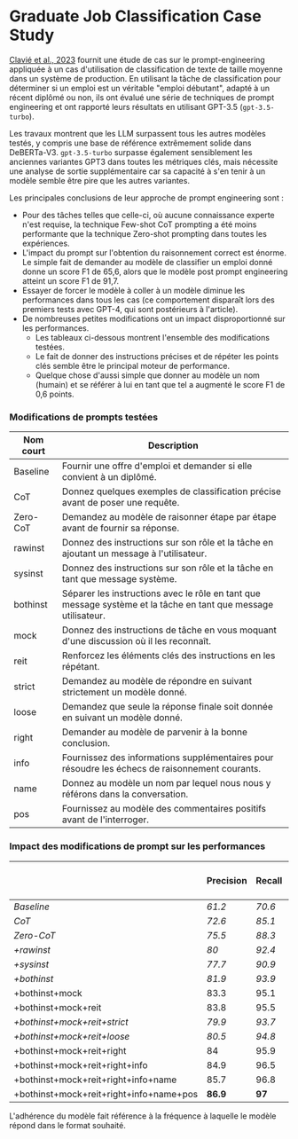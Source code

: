 # Graduate Job Classification Case Study

[Clavié et al., 2023](https://arxiv.org/abs/2303.07142) fournit une étude de cas sur le prompt-engineering appliquée à un cas d'utilisation de classification de texte de taille moyenne dans un système de production. En utilisant la tâche de classification pour déterminer si un emploi est un véritable "emploi débutant", adapté à un récent diplômé ou non, ils ont évalué une série de techniques de prompt engineering et ont rapporté leurs résultats en utilisant GPT-3.5 (`gpt-3.5-turbo`).

Les travaux montrent que les LLM surpassent tous les autres modèles testés, y compris une base de référence extrêmement solide dans DeBERTa-V3. `gpt-3.5-turbo` surpasse également sensiblement les anciennes variantes GPT3 dans toutes les métriques clés, mais nécessite une analyse de sortie supplémentaire car sa capacité à s'en tenir à un modèle semble être pire que les autres variantes.

Les principales conclusions de leur approche de prompt engineering sont :

- Pour des tâches telles que celle-ci, où aucune connaissance experte n'est requise, la technique Few-shot CoT prompting a été moins performante que la technique Zero-shot prompting dans toutes les expériences.
- L'impact du prompt sur l'obtention du raisonnement correct est énorme. Le simple fait de demander au modèle de classifier un emploi donné donne un score F1 de 65,6, alors que le modèle post prompt engineering atteint un score F1 de 91,7.
- Essayer de forcer le modèle à coller à un modèle diminue les performances dans tous les cas (ce comportement disparaît lors des premiers tests avec GPT-4, qui sont postérieurs à l'article).
- De nombreuses petites modifications ont un impact disproportionné sur les performances.
  - Les tableaux ci-dessous montrent l'ensemble des modifications testées.
  - Le fait de donner des instructions précises et de répéter les points clés semble être le principal moteur de performance.
  - Quelque chose d'aussi simple que donner au modèle un nom (humain) et se référer à lui en tant que tel a augmenté le score F1 de 0,6 points.

### Modifications de prompts testées

| Nom court  | Description                                                                                                    |
|------------|----------------------------------------------------------------------------------------------------------------|
| Baseline   | Fournir une offre d'emploi et demander si elle convient à un diplômé.                                          |
| CoT        | Donnez quelques exemples de classification précise avant de poser une requête.                                 |
| Zero-CoT   | Demandez au modèle de raisonner étape par étape avant de fournir sa réponse.                                   |
| rawinst    | Donnez des instructions sur son rôle et la tâche en ajoutant un message à l'utilisateur.                       |
| sysinst    | Donnez des instructions sur son rôle et la tâche en tant que message système.                                  |
| bothinst   | Séparer les instructions avec le rôle en tant que message système et la tâche en tant que message utilisateur. |
| mock       | Donnez des instructions de tâche en vous moquant d'une discussion où il les reconnaît.                         |
| reit       | Renforcez les éléments clés des instructions en les répétant.                                                  |
| strict     | Demandez au modèle de répondre en suivant strictement un modèle donné.                                         |
| loose      | Demandez que seule la réponse finale soit donnée en suivant un modèle donné.                                   |
| right      | Demander au modèle de parvenir à la bonne conclusion.                                                          |
| info       | Fournissez des informations supplémentaires pour résoudre les échecs de raisonnement courants.                 |
| name       | Donnez au modèle un nom par lequel nous nous y référons dans la conversation.                                  |
| pos        | Fournissez au modèle des commentaires positifs avant de l'interroger.                                          |


### Impact des modifications de prompt sur les performances

|                                        | Precision     | Recall        | F1            | Adhérence aux modèles  |
|----------------------------------------|---------------|---------------|---------------|------------------------|
| _Baseline_                             | _61.2_        | _70.6_        | _65.6_        | _79%_                  |
| _CoT_                                  | _72.6_        | _85.1_        | _78.4_        | _87%_                  |
| _Zero-CoT_                             | _75.5_        | _88.3_        | _81.4_        | _65%_                  |
| _+rawinst_                             | _80_          | _92.4_        | _85.8_        | _68%_                  |
| _+sysinst_                             | _77.7_        | _90.9_        | _83.8_        | _69%_                  |
| _+bothinst_                            | _81.9_        | _93.9_        | _87.5_        | _71%_                  |
| +bothinst+mock                         | 83.3          | 95.1          | 88.8          | 74%                    |
| +bothinst+mock+reit                    | 83.8          | 95.5          | 89.3          | 75%                    |
| _+bothinst+mock+reit+strict_           | _79.9_        | _93.7_        | _86.3_        | _**98%**_              |
| _+bothinst+mock+reit+loose_            | _80.5_        | _94.8_        | _87.1_        | _95%_                  |
| +bothinst+mock+reit+right              | 84            | 95.9          | 89.6          | 77%                    |
| +bothinst+mock+reit+right+info         | 84.9          | 96.5          | 90.3          | 77%                    |
| +bothinst+mock+reit+right+info+name    | 85.7          | 96.8          | 90.9          | 79%                    |
| +bothinst+mock+reit+right+info+name+pos| **86.9**      | **97**        | **91.7**      | 81%                    |

L'adhérence du modèle fait référence à la fréquence à laquelle le modèle répond dans le format souhaité. 
